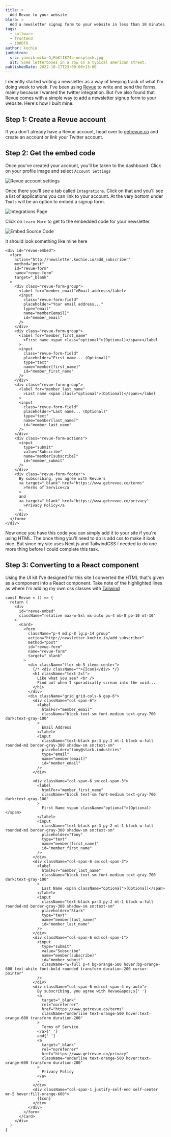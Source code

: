 ```yaml
---
title: >
  Add Revue to your website
blurb: >
  Add a newsletter signup form to your website in less than 10 minutes.
tags:
  - software
  - frontend
  - 100DTO
author: kochie
jumbotron:
  src: yannik-mika-GjFbKfI874o-unsplash.jpg
  alt: Some letterboxes in a row on a typical american street.
publishedDate: 2022-10-17T23:00:00+13:00
---
```


I recently started writing a newsletter as a way of keeping track of what I'm
doing week to week. I've been using [Revue](https://www.getrevue.co/) to write
and send the forms, mainly because I wanted the twitter integration. But I've
also found that Revue comes with a simple way to add a newsletter signup form to
your website. Here's how I built mine.

## Step 1: Create a Revue account

If you don't already have a Revue account, head over to
[getrevue.co](https://www.getrevue.co/) and create an account or link your
Twitter account.

## Step 2: Get the embed code

Once you've created your account, you'll be taken to the dashboard. Click on
your profile image and select `Account Settings`

![Revue account settings](/articles-source/04-adding-revue-component/screenshot_1.png?width=2452&height=704)

Once there you'll see a tab called `Integrations`. Click on that and you'll see
a list of applications you can link to your account. At the very bottom under
`Tools` will be an option to embed a signup form.

![Integrations Page](/articles-source/04-adding-revue-component/screenshot_2.png?width=1380&height=1122)

Click on `Learn More` to get to the embedded code for your newsletter.

![Embed Source Code](/articles-source/04-adding-revue-component/screenshot_3.png?width=3358&height=1664)

It should look something like mine here

```html{3}
<div id="revue-embed">
  <form
    action="http://newsletter.kochie.io/add_subscriber"
    method="post"
    id="revue-form"
    name="revue-form"
    target="_blank"
  >
    <div class="revue-form-group">
      <label for="member_email">Email address</label>
      <input
        class="revue-form-field"
        placeholder="Your email address..."
        type="email"
        name="member[email]"
        id="member_email"
      />
    </div>
    <div class="revue-form-group">
      <label for="member_first_name"
        >First name <span class="optional">(Optional)</span></label
      >
      <input
        class="revue-form-field"
        placeholder="First name... (Optional)"
        type="text"
        name="member[first_name]"
        id="member_first_name"
      />
    </div>
    <div class="revue-form-group">
      <label for="member_last_name"
        >Last name <span class="optional">(Optional)</span></label
      >
      <input
        class="revue-form-field"
        placeholder="Last name... (Optional)"
        type="text"
        name="member[last_name]"
        id="member_last_name"
      />
    </div>
    <div class="revue-form-actions">
      <input
        type="submit"
        value="Subscribe"
        name="member[subscribe]"
        id="member_submit"
      />
    </div>
    <div class="revue-form-footer">
      By subscribing, you agree with Revue’s
      <a target="_blank" href="https://www.getrevue.co/terms"
        >Terms of Service</a
      >
      and
      <a target="_blank" href="https://www.getrevue.co/privacy"
        >Privacy Policy</a
      >.
    </div>
  </form>
</div>
```

Now once you have this code you can simply add it to your site if you're using
HTML. The once thing you'll need to do is add css to make it look nice. But
since my site uses Next.js and TailwindCSS I needed to do one more thing before
I could complete this task.

## Step 3: Converting to a React component

Using the UI kit I've designed for this site I converted the HTML that's given
as a component into a React component. Take note of the highlighted lines as
where I'm adding my own css classes with [Tailwind](https://tailwindcss.com)

```tsx{5,7,9,16,18,23,24,27,32,40,43,48,55,58,63,70,76,79,85,94,100}
const Revue = () => {
  return (
    <div
      id="revue-embed"
      className="relative max-w-5xl mx-auto px-4 mb-0 pb-10 mt-10"
    >
      <Card>
        <form
          className="p-4 md:p-8 lg:p-14 group"
          action="http://newsletter.kochie.io/add_subscriber"
          method="post"
          id="revue-form"
          name="revue-form"
          target="_blank"
        >
          <div className="flex mb-5 items-center">
            {/* <div className="">{Icon}</div> */}
            <h1 className="text-2xl">
              Like what you see? <br />
              Find out when I sporadically scream into the void...
            </h1>
          </div>
          <div className="grid grid-cols-6 gap-6">
            <div className="col-span-6">
              <label
                htmlFor="member_email"
                className="block text-sm font-medium text-gray-700 dark:text-gray-100"
              >
                Email Address
              </label>
              <input
                className="text-black px-3 py-2 mt-1 block w-full rounded-md border-gray-300 shadow-sm sm:text-sm"
                placeholder="tony@stark.industries"
                type="email"
                name="member[email]"
                id="member_email"
              />
            </div>

            <div className="col-span-6 sm:col-span-3">
              <label
                htmlFor="member_first_name"
                className="block text-sm font-medium text-gray-700 dark:text-gray-100"
              >
                First Name <span className="optional">(Optional)</span>
              </label>
              <input
                className="text-black px-3 py-2 mt-1 block w-full rounded-md border-gray-300 shadow-sm sm:text-sm"
                placeholder="Tony"
                type="text"
                name="member[first_name]"
                id="member_first_name"
              />
            </div>
            <div className="col-span-6 sm:col-span-3">
              <label
                htmlFor="member_last_name"
                className="block text-sm font-medium text-gray-700 dark:text-gray-100"
              >
                Last Name <span className="optional">(Optional)</span>
              </label>
              <input
                className="text-black px-3 py-2 mt-1 block w-full rounded-md border-gray-300 shadow-sm sm:text-sm"
                placeholder="Stark"
                type="text"
                name="member[last_name]"
                id="member_last_name"
              />
            </div>
            <div className="col-span-6 md:col-span-1">
              <input
                type="submit"
                value="Subscribe"
                name="member[subscribe]"
                id="member_submit"
                className="w-full p-4 bg-orange-500 hover:bg-orange-600 text-white font-bold rounded transform duration-200 cursor-pointer"
              />
            </div>
            <div className="col-span-6 md:col-span-4 my-auto">
              By subscribing, you agree with Revue&apos;s{' '}
              <a
                target="_blank"
                rel="noreferrer"
                href="https://www.getrevue.co/terms"
                className="underline text-orange-500 hover:text-orange-600 transform duration-200"
              >
                Terms of Service
              </a>{' '}
              and{' '}
              <a
                target="_blank"
                rel="noreferrer"
                href="https://www.getrevue.co/privacy"
                className="underline text-orange-500 hover:text-orange-600 transform duration-200"
              >
                Privacy Policy
              </a>
              .
            </div>
            <div className="col-span-1 justify-self-end self-center mr-5 hover:fill-orange-600">
              {Icon}
            </div>
          </div>
        </form>
      </Card>
    </div>
  )
}
```
